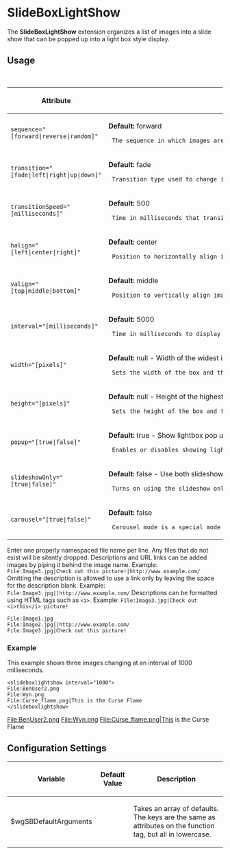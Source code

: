 =SlideBoxLightShow=

The '''SlideBoxLightShow''' extension organizes a list of images into a slide show that can be popped up into a light box style display.

==Usage==
{| class="wikitable"
|+ Attributes for the slideboxlightshow tag
|-
! Attribute
! Description
|-
| <code>sequence="<nowiki>[forward|reverse|random]</nowiki>"</code>
| '''Default:''' forward
  The sequence in which images are rotated.
|-
| <code>transition="<nowiki>[fade|left|right|up|down]</nowiki>"</code>
| '''Default:''' fade
  Transition type used to change images.
|-
| <code>transitionSpeed="<nowiki>[milliseconds]</nowiki>"</code>
| '''Default:''' 500
  Time in milliseconds that transitions last.  '''Tip:''' Setting the transition speed to 0 with a fade transition will result in an instant cut transition.
|-
| <code>halign="<nowiki>[left|center|right]</nowiki>"</code>
| '''Default:''' center
  Position to horizontally align images.
|-
| <code>valign="<nowiki>[top|middle|bottom]</nowiki>"</code>
| '''Default:''' middle
  Position to vertically align images.
|-
| <code>interval="<nowiki>[milliseconds]</nowiki>"</code>
| '''Default:''' 5000
  Time in milliseconds to display each image.
|-
| <code>width="<nowiki>[pixels]</nowiki>"</code>
| '''Default:''' null - Width of the widest image.
  Sets the width of the box and the maximum width behavior of images in pixels.
|-
| <code>height="<nowiki>[pixels]</nowiki>"</code>
| '''Default:''' null - Height of the highest image.
  Sets the height of the box and the maximum height behavior of images in pixels.
|-
| <code>popup="<nowiki>[true|false]</nowiki>"</code>
| '''Default:''' true - Show lightbox pop ups.
  Enables or disables showing lightbox style pop ups when clicking on an image.  Adding a link on an image disables pop ups.
|-
| <code>slideshowOnly="<nowiki>[true|false]</nowiki>"</code>
| '''Default:''' false - Use both slideshow and lightbox functionality.
  Turns on using the slideshow only and allow navigation with arrows on the slideshow.  Using this option causes the popup option to be ignored and default to false.
|-
| <code>carousel="<nowiki>[true|false]</nowiki>"</code>
| '''Default:''' false
  Carousel mode is a special mode that allows any content to be placed into slides only.  Anything on a new line will be treated as a separate slide and can include parser functions, parser tags, and other standard Mediawiki elements.  Enabling this mode disables popups and forces slideshowonly mode to true.
|}

Enter one properly namespaced file name per line.  Any files that do not exist will be silently dropped.  Descriptions and URL links can be added images by piping it behind the image name.  Example: <code><nowiki>File:Image3.jpg|Check out this picture!|http://www.example.com/</nowiki></code>  Omitting the description is allowed to use a link only by leaving the space for the description blank.  Example: <code><nowiki>File:Image3.jpg||http://www.example.com/</nowiki></code>  Descriptions can be formatted using HTML tags such as <code>&lt;i></code>. Example: <code><nowiki>File:Image3.jpg|Check out <i>this</i> picture!</nowiki></code>
<pre>
File:Image1.jpg
File:Image2.jpg||http://www.example.com/
File:Image3.jpg|Check out this picture!
</pre>

===Example===
This example shows three images changing at an interval of 1000 milliseconds.
<pre><slideboxlightshow interval="1000">
File:BenUser2.png
File:Wyn.png
File:Curse_flame.png|This is the Curse Flame
</slideboxlightshow></pre>
<slideboxlightshow interval="1000">
File:BenUser2.png
File:Wyn.png
File:Curse_flame.png|This is the Curse Flame
</slideboxlightshow>

==Configuration Settings==
{| class="wikitable"
|--
! Variable
! Default Value
! Description
|--
| $wgSBDefaultArguments
|
| Takes an array of defaults.  The keys are the same as attributes on the function tag, but all in lowercase.
|}

